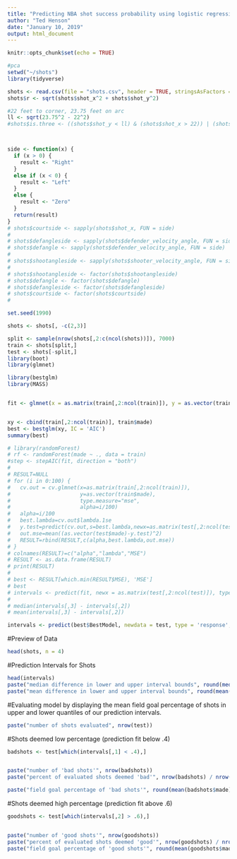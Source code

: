 ```yaml
---
title: "Predicting NBA shot success probability using logistic regression"
author: "Ted Henson"
date: "January 10, 2019"
output: html_document
---
```


```r
knitr::opts_chunk$set(echo = TRUE)
```

```r
#pca
setwd("~/shots")
library(tidyverse)

shots <- read.csv(file = "shots.csv", header = TRUE, stringsAsFactors = F, fill = T)
shots$r <- sqrt(shots$shot_x^2 + shots$shot_y^2)

#22 feet to corner, 23.75 feet on arc
ll <- sqrt(23.75^2 - 22^2)
#shots$is.three <- ((shots$shot_y < ll) & (shots$shot_x > 22)) | (shots$r >= 23.75)



side <- function(x) {
  if (x > 0) {
    result <- "Right"
  }
  else if (x < 0) {
    result <- "Left"
  }
  else {
    result <- "Zero"
  }
  return(result)
}
# shots$courtside <- sapply(shots$shot_x, FUN = side)
# 
# shots$defangleside <- sapply(shots$defender_velocity_angle, FUN = side)
# shots$defangle <- sapply(shots$defender_velocity_angle, FUN = side)
# 
# shots$shootangleside <- sapply(shots$shooter_velocity_angle, FUN = side)
# 
# shots$shootangleside <- factor(shots$shootangleside)
# shots$defangle <- factor(shots$defangle)
# shots$defangleside <- factor(shots$defangleside)
# shots$courtside <- factor(shots$courtside)
# 

set.seed(1990)

shots <- shots[, -c(2,3)]

split <- sample(nrow(shots[,2:c(ncol(shots))]), 7000)
train <- shots[split,]
test <- shots[-split,]
library(boot)  
library(glmnet)

library(bestglm)
library(MASS)


fit <- glmnet(x = as.matrix(train[,2:ncol(train)]), y = as.vector(train$made) ,  family = 'binomial', alpha = .5)


xy <- cbind(train[,2:ncol(train)], train$made)
best <- bestglm(xy, IC = 'AIC')
summary(best)

# library(randomForest)
# rf <- randomForest(made ~ ., data = train)
#step <- stepAIC(fit, direction = "both")
# 
# RESULT=NULL
# for (i in 0:100) {
#   cv.out = cv.glmnet(x=as.matrix(train[,2:ncol(train)]),
#                      y=as.vector(train$made),
#                      type.measure="mse", 
#                      alpha=i/100)
#   alpha=i/100
#   best.lambda=cv.out$lambda.1se
#   y.test=predict(cv.out,s=best.lambda,newx=as.matrix(test[,2:ncol(test)]))
#   out.mse=mean((as.vector(test$made)-y.test)^2)
#   RESULT=rbind(RESULT,c(alpha,best.lambda,out.mse))
# }
# colnames(RESULT)=c("alpha","lambda","MSE")
# RESULT <- as.data.frame(RESULT)
# print(RESULT)
# 
# best <- RESULT[which.min(RESULT$MSE), 'MSE']
# best
# intervals <- predict(fit, newx = as.matrix(test[,2:ncol(test)]), type = 'response', interval = 'confidence')
# 
# median(intervals[,3] - intervals[,2])
# mean(intervals[,3] - intervals[,2])

intervals <- predict(best$BestModel, newdata = test, type = 'response', interval = 'confidence')

```
#Preview of Data
```r
head(shots, n = 4)
```


#Prediction Intervals for Shots
```r

head(intervals)
paste("median difference in lower and upper interval bounds", round(median(intervals[,3] - intervals[,2]), 2))
paste("mean difference in lower and upper interval bounds", round(mean(intervals[,3] - intervals[,2]), 2))
```




#Evaluating model by displaying the mean field goal percentage of shots in upper and lower quantiles of our prediction intervals.

```r
paste("number of shots evaluated", nrow(test))

```



#Shots deemed low percentage (prediction fit below .4)
```r


badshots <- test[which(intervals[,1] < .4),]


paste("number of 'bad shots'", nrow(badshots))
paste("percent of evaluated shots deemed 'bad'", nrow(badshots) / nrow(test))

paste("field goal percentage of 'bad shots'", round(mean(badshots$made), 2))

```


#Shots deemed high percentage (prediction fit above .6)
```r

goodshots <- test[which(intervals[,2] > .6),]


paste("number of 'good shots'", nrow(goodshots))
paste("percent of evaluated shots deemed 'good'", nrow(goodshots) / nrow(test))
paste("field goal percentage of 'good shots'", round(mean(goodshots$made), 2))

```


